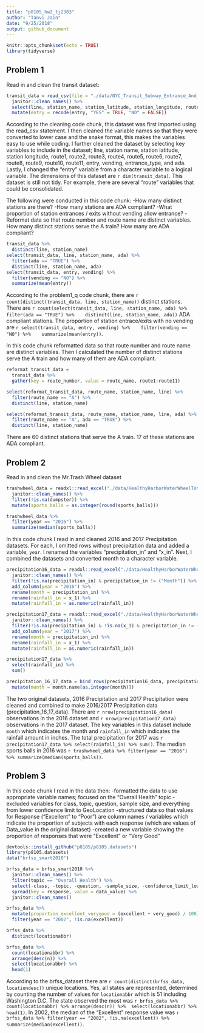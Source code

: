 ```yaml
---
title: "p8105_hw2_tj2383"
author: "Tanvi Jain"
date: "9/25/2018"
output: github_document
---
```


```r
knitr::opts_chunk$set(echo = TRUE)
library(tidyverse)
```

## Problem 1

Read in and clean the transit dataset:
```r
transit_data = read_csv(file = "./data/NYC_Transit_Subway_Entrance_And_Exit_Data.csv", col_types = "cccddcccccccccccccccccccccccddcc") %>% 
  janitor::clean_names() %>%
  select(line, station_name, station_latitude, station_longitude, route1:route11, entry, vending, entrance_type, ada) %>%
  mutate(entry = recode(entry, "YES" = TRUE, "NO" = FALSE))
```

According to the cleaning code chunk, this dataset was first imported using the read_csv statement. I then cleaned the variable names so that they were converted to lower case and the snake format, this makes the variables easy to use while coding. I further cleaned the dataset by selecting key variables to include in the dataset; line, station name, station latitude, station longitude, route1, route2, route3, route4, route5, route6, route7, route8, route9, route10, route11, entry, vending, entrance_type, and ada. Lastly, I changed the "entry" variable from a character variable to a logical variable. The dimensions of this dataset are `r dim(transit_data)`. This dataset is still not tidy. For example, there are several "route" variables that could be consolidated.


The following were conducted in this code chunk:
-How many distinct stations are there?
-How many stations are ADA compliant?
-What proportion of station entrances / exits without vending allow entrance?
-Reformat data so that route number and route name are distinct variables. How many distinct stations serve the A train? How many are ADA compliant?
```r
transit_data %>% 
  distinct(line, station_name) 
select(transit_data, line, station_name, ada) %>% 
  filter(ada == "TRUE") %>% 
  distinct(line, station_name, ada)
select(transit_data, entry, vending) %>% 
  filter(vending == "NO") %>% 
  summarize(mean(entry))
```

According to the problem1_q code chunk, there are `r count(distinct(transit_data, line, station_name))` distinct stations. There are `r count(select(transit_data, line, station_name, ada) %>% 
  filter(ada == "TRUE") %>% 
  distinct(line, station_name, ada))` ADA compliant stations. The proportion of station entrace/exits with no vending are `r select(transit_data, entry, vending) %>% 
  filter(vending == "NO") %>% 
  summarize(mean(entry))`.


In this code chunk reformatted data so that route number and route name are distinct variables. Then I calculated the number of distinct stations serve the A train and how many of them are ADA compliant.
```r
reformat_transit_data = 
  transit_data %>% 
  gather(key = route_number, value = route_name, route1:route11)

select(reformat_transit_data, route_name, station_name, line) %>% 
  filter(route_name == "A") %>% 
  distinct(line, station_name)

select(reformat_transit_data, route_name, station_name, line, ada) %>% 
  filter(route_name == "A", ada == "TRUE") %>% 
  distinct(line, station_name)
```

There are 60 distinct stations that serve the A train. 17 of these stations are ADA compliant.

## Problem 2

Read in and clean the Mr.Trash Wheel dataset
```r
trashwheel_data = readxl::read_excel("./data/HealthyHarborWaterWheelTotals2017-9-26.xlsx", "Mr. Trash Wheel", range = cellranger::cell_cols("A:N")) %>% 
  janitor::clean_names() %>% 
  filter(!is.na(dumpster)) %>% 
  mutate(sports_balls = as.integer(round(sports_balls)))

trashwheel_data %>% 
  filter(year == "2016") %>% 
  summarize(median(sports_balls))
```

In this code chunk I read in and cleaned 2016 and 2017 Precipitation datasets. For each, I omitted rows without precipitation data and added a variable, `year`. I renamed the variables "precipitation_in" and "x_in". Next, I combined the datasets and converted month to a character variable.
```r
precipitation16_data = readxl::read_excel("./data/HealthyHarborWaterWheelTotals2017-9-26.xlsx", "2016 Precipitation", range = cellranger::cell_cols("A:B")) %>% 
  janitor::clean_names() %>% 
  filter(!is.na(precipitation_in) & precipitation_in != ("Month")) %>% 
  add_column(year = "2016") %>% 
  rename(month = precipitation_in) %>% 
  rename(rainfall_in = x_1) %>% 
  mutate(rainfall_in = as.numeric(rainfall_in))

precipitation17_data = readxl::read_excel("./data/HealthyHarborWaterWheelTotals2017-9-26.xlsx", "2017 Precipitation", range = cellranger::cell_cols("A:B")) %>% 
  janitor::clean_names() %>% 
  filter(!is.na(precipitation_in) & !is.na(x_1) & precipitation_in != ("Month")) %>% 
  add_column(year = "2017") %>% 
  rename(month = precipitation_in) %>% 
  rename(rainfall_in = x_1) %>% 
  mutate(rainfall_in = as.numeric(rainfall_in))

precipitation17_data %>% 
  select(rainfall_in) %>% 
  sum()

precipitation_16_17_data = bind_rows(precipitation16_data, precipitation17_data) %>% 
  mutate(month = month.name[as.integer(month)]) 
```
  

The two original datasets, 2016 Precipitation and 2017 Precipitation were cleaned and combined to make 2016/2017 Precipitation data (precipitation_16_17_data). There are `r nrow(precipitation16_data) ` observations in the 2016 dataset and `r nrow(precipitation17_data) ` observations in the 2017 dataset. The key variables in this dataset include `month` which indicates the month and `rainfall_in` which indicates the rainfall amount in inches. The total precipitation for 2017 was `r precipitation17_data %>% select(rainfall_in) %>% sum()`. The median sports balls in 2016 was `r trashwheel_data %>% filter(year == "2016") %>% summarize(median(sports_balls))`.

## Problem 3

In this code chunk I read in the data then:
-formatted the data to use appropriate variable names;
focused on the “Overall Health” topic
-excluded variables for class, topic, question, sample size, and everything from lower confidence limit to GeoLocation
-structured data so that values for Response (“Excellent” to “Poor”) are column names / variables which indicate the proportion of subjects with each response (which are values of Data_value in the original dataset)
-created a new variable showing the proportion of responses that were “Excellent” or “Very Good”
```r
devtools::install_github("p8105/p8105.datasets")
library(p8105.datasets)
data("brfss_smart2010")

brfss_data = brfss_smart2010 %>% 
  janitor::clean_names() %>% 
  filter(topic == "Overall Health") %>% 
  select(-class, -topic, -question, -sample_size, -confidence_limit_low:-geo_location) %>% 
  spread(key = response, value = data_value) %>% 
  janitor::clean_names()

brfss_data %>% 
  mutate(proportion_excellent_verygood = (excellent + very_good) / 100) %>% 
  filter(year == "2002", !is.na(excellent))

brfss_data %>% 
  distinct(locationabbr)

brfss_data %>% 
  count(locationabbr) %>% 
  arrange(desc(n)) %>% 
  select(locationabbr) %>% 
  head(1)
```

According to the brfss_dataset there are `r count(distinct(brfss_data, locationdesc))` unique locations. Yes, all states are represented, determined by counting the number of values for `locationabbr` which is 51 including Washington D.C. The state observed the most was `r brfss_data %>% count(locationabbr) %>% arrange(desc(n)) %>% 
select(locationabbr) %>% head(1)`. In 2002, the median of the "Excellent" response value was `r brfss_data %>% filter(year == "2002", !is.na(excellent)) %>% 
  summarize(median(excellent))`.


